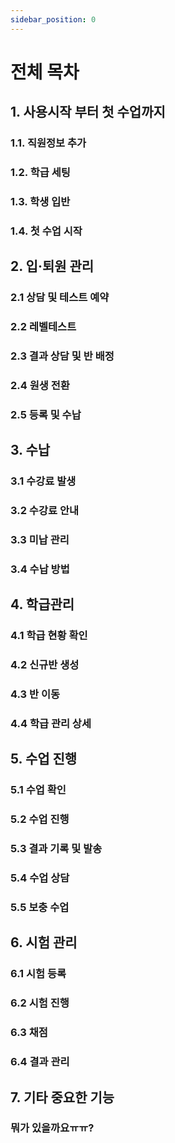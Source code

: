 ```yaml
---
sidebar_position: 0
---
```


# 전체 목차
## 1. 사용시작 부터 첫 수업까지
>
### 1.1. 직원정보 추가
### 1.2. 학급 세팅
### 1.3. 학생 입반
### 1.4. 첫 수업 시작

## 2. 입·퇴원 관리
>
### 2.1 상담 및 테스트 예약
### 2.2 레벨테스트
### 2.3 결과 상담 및 반 배정
### 2.4 원생 전환
### 2.5 등록 및 수납

## 3. 수납
>
### 3.1 수강료 발생
### 3.2 수강료 안내
### 3.3 미납 관리
### 3.4 수납 방법

## 4. 학급관리
>
### 4.1 학급 현황 확인
### 4.2 신규반 생성
### 4.3 반 이동
### 4.4 학급 관리 상세

## 5. 수업 진행
>
### 5.1 수업 확인
### 5.2 수업 진행
### 5.3 결과 기록 및 발송
### 5.4 수업 상담
### 5.5 보충 수업

## 6. 시험 관리
>
### 6.1 시험 등록
### 6.2 시험 진행
### 6.3 채점
### 6.4 결과 관리

## 7. 기타 중요한 기능
>
### 뭐가 있을까요ㅠㅠ?
